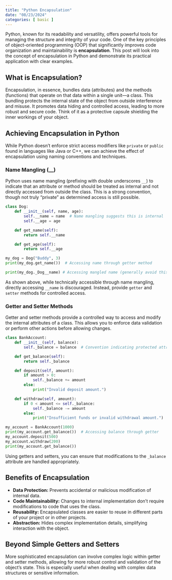 ```yaml
---
title: "Python Encapsulation"
date: "08/23/2024"
categories: [ basic ]
---
```



Python, known for its readability and versatility, offers powerful tools for managing the structure and integrity of your code.  One of the key principles of object-oriented programming (OOP) that significantly improves code organization and maintainability is **encapsulation**.  This post will look into the concept of encapsulation in Python and demonstrate its practical application with clear examples.


## What is Encapsulation?

Encapsulation, in essence, bundles data (attributes) and the methods (functions) that operate on that data within a single unit—a class.  This bundling protects the internal state of the object from outside interference and misuse.  It promotes data hiding and controlled access, leading to more robust and secure code.  Think of it as a protective capsule shielding the inner workings of your object.


## Achieving Encapsulation in Python

While Python doesn't enforce strict access modifiers like `private` or `public` found in languages like Java or C++,  we can achieve the effect of encapsulation using naming conventions and techniques.

### Name Mangling (\_\_)

Python uses name mangling (prefixing with double underscores `__`) to indicate that an attribute or method should be treated as internal and not directly accessed from outside the class.  This is a strong convention, though not truly "private" as determined access is still possible.

```python
class Dog:
    def __init__(self, name, age):
        self.__name = name  # Name mangling suggests this is internal
        self.__age = age

    def get_name(self):
        return self.__name

    def get_age(self):
        return self.__age

my_dog = Dog("Buddy", 3)
print(my_dog.get_name())  # Accessing name through getter method

print(my_dog._Dog__name) # Accessing mangled name (generally avoid this)

```

As shown above, while technically accessible through name mangling, directly accessing `__name` is discouraged.  Instead, provide `getter` and `setter` methods for controlled access.


### Getter and Setter Methods

Getter and setter methods provide a controlled way to access and modify the internal attributes of a class.  This allows you to enforce data validation or perform other actions before allowing changes.

```python
class BankAccount:
    def __init__(self, balance):
        self._balance = balance  # Convention indicating protected attribute

    def get_balance(self):
        return self._balance

    def deposit(self, amount):
        if amount > 0:
            self._balance += amount
        else:
            print("Invalid deposit amount.")

    def withdraw(self, amount):
        if 0 < amount <= self._balance:
            self._balance -= amount
        else:
            print("Insufficient funds or invalid withdrawal amount.")

my_account = BankAccount(1000)
print(my_account.get_balance())  # Accessing balance through getter
my_account.deposit(500)
my_account.withdraw(200)
print(my_account.get_balance())

```

Using getters and setters, you can ensure that modifications to the `_balance` attribute are handled appropriately.


## Benefits of Encapsulation

* **Data Protection:** Prevents accidental or malicious modification of internal data.
* **Code Maintainability:**  Changes to internal implementation don't require modifications to code that uses the class.
* **Reusability:** Encapsulated classes are easier to reuse in different parts of your project or in other projects.
* **Abstraction:** Hides complex implementation details, simplifying interaction with the object.


##  Beyond Simple Getters and Setters


More sophisticated encapsulation can involve complex logic within getter and setter methods, allowing for more robust control and validation of the object's state.  This is especially useful when dealing with complex data structures or sensitive information.

